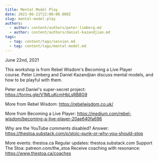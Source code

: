 ```yaml
---
title: Mental Model Play
date: 2021-06-21T22:00:00.000Z
slug: mental-model-play
authors:
  - author: content/authors/peter-limberg.md
  - author: content/authors/daniel-kazandjian.md
tags:
  - tag: content/tags/session.md
  - tag: content/tags/mental-model.md
---
```


June 22nd, 2021

This workshop is from Rebel Wisdom's Becoming a Live Player course. Peter Limberg and Daniel Kazandjian discuss mental models, and how to be playful with them.

Peter and Daniel's super-secret project: https://forms.gle/V1MLuKcmHbLsRB8G9

More from Rebel Wisdom: https://rebelwisdom.co.uk/

More from Becoming a Live Player: https://medium.com/rebel-wisdom/becoming-a-live-player-20ae640fa696

Why are the YouTube comments disabled? Answer: https://thestoa.substack.com/p/stoic-punk-or-why-you-should-stop

More events: thestoa.ca
Regular updates: thestoa.substack.com
Support The Stoa: patreon.com/the_stoa
Receive coaching with resonance: https://www.thestoa.ca/coaches
